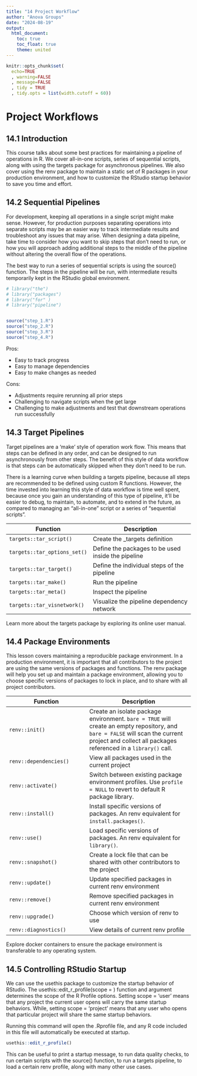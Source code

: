 ```yaml
---
title: "14 Project Workflow"
author: "Anova Groups"
date: "2024-08-19"
output:
  html_document:
    toc: true
    toc_float: true
    theme: united
---
```


```r
knitr::opts_chunk$set(
  echo=TRUE
  , warning=FALSE
  , message=FALSE
  , tidy = TRUE
  , tidy.opts = list(width.cutoff = 60))

```

# **Project Workflows**

## **14.1 Introduction**

This course talks about some best practices for maintaining a pipeline of operations in R. We cover all-in-one scripts, series of sequential scripts, along with using the targets package for asynchronous pipelines. We also cover using the renv package to maintain a static set of R packages in your production environment, and how to customize the RStudio startup behavior to save you time and effort.

## **14.2 Sequential Pipelines**

For development, keeping all operations in a single script might make sense. However, for production purposes separating operations into separate scripts may be an easier way to track intermediate results and troubleshoot any issues that may arise. When designing a data pipeline, take time to consider how you want to skip steps that don’t need to run, or how you will approach adding additional steps to the middle of the pipeline without altering the overall flow of the operations.

The best way to run a series of sequential scripts is using the source() function. The steps in the pipeline will be run, with intermediate results temporarily kept in the RStudio global environment.

```r
# library("the")
# library("packages")
# library("for" )
# library("pipeline")


source("step_1.R")
source("step_2.R")
source("step_3.R")
source("step_4.R")
```

Pros:

-   Easy to track progress
-   Easy to manage dependencies
-   Easy to make changes as needed

Cons:

-   Adjustments require rerunning all prior steps
-   Challenging to navigate scripts when the get large
-   Challenging to make adjustments and test that downstream operations run successfully

## **14.3 Target Pipelines**

Target pipelines are a ‘make’ style of operation work flow. This means that steps can be defined in any order, and can be designed to run asynchronously from other steps. The benefit of this style of data workflow is that steps can be automatically skipped when they don’t need to be run.

There is a learning curve when building a targets pipeline, because all steps are recommended to be defined using custom R functions. However, the time invested into learning this style of data workflow is time well spent, because once you gain an understanding of this type of pipeline, it’ll be easier to debug, to maintain, to automate, and to extend in the future, as compared to managing an “all-in-one” script or a series of “sequential scripts”.

| Function                     | Description                                        |
|--------------------------------|----------------------------------------|
| `targets::tar_script()`      | Create the \_targets definition                    |
| `targets::tar_options_set()` | Define the packages to be used inside the pipeline |
| `targets::tar_target()`      | Define the individual steps of the pipeline        |
| `targets::tar_make()`        | Run the pipeline                                   |
| `targets::tar_meta()`        | Inspect the pipeline                               |
| `targets::tar_visnetwork()`  | Visualize the pipeline dependency network          |

Learn more about the targets package by exploring its online user manual.

## **14.4 Package Environments**

This lesson covers maintaining a reproducible package environment. In a production environment, it is important that all contributors to the project are using the same versions of packages and functions. The renv package will help you set up and maintain a package environment, allowing you to choose specific versions of packages to lock in place, and to share with all project contributors.

| Function               | Description                                                                                                                                                                                       |
|-------------------------------|----------------------------------------|
| `renv::init()`         | Create an isolate package environment. `bare = TRUE` will create an empty repository, and `bare = FALSE` will scan the current project and collect all packages referenced in a `library()` call. |
| `renv::dependencies()` | View all packages used in the current project                                                                                                                                                     |
| `renv::activate()`     | Switch between existing package environment profiles. Use `profile = NULL` to revert to default R package library.                                                                                |
| `renv::install()`      | Install specific versions of packages. An renv equivalent for `install.packages()`.                                                                                                               |
| `renv::use()`          | Load specific versions of packages. An renv equivalent for `library()`.                                                                                                                           |
| `renv::snapshot()`     | Create a lock file that can be shared with other contributors to the project                                                                                                                      |
| `renv::update()`       | Update specified packages in current renv environment                                                                                                                                             |
| `renv::remove()`       | Remove specified packages in current renv environment                                                                                                                                             |
| `renv::upgrade()`      | Choose which version of renv to use                                                                                                                                                               |
| `renv::diagnostics()`  | View details of current renv profile                                                                                                                                                              |

Explore docker containers to ensure the package environment is transferable to any operating system.

## **14.5 Controlling RStudio Startup**

We can use the usethis package to customize the startup behavior of RStudio. The usethis::edit_r_profile(scope = ) function and argument determines the scope of the R Profile options. Setting scope = 'user' means that any project the current user opens will carry the same startup behaviors. While, setting scope = 'project' means that any user who opens that particular project will share the same startup behaviors.

Running this command will open the .Rprofile file, and any R code included in this file will automatically be executed at startup.

```r
usethis::edit_r_profile()
```

This can be useful to print a startup message, to run data quality checks, to run certain scripts with the source() function, to run a targets pipeline, to load a certain renv profile, along with many other use cases.
